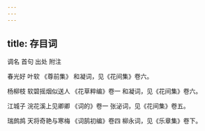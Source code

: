 ```yaml
---
---
---
```

title: 存目词
---




调名 首句 出处 附注

春光好 叶软 《尊前集》 和凝词，见《花间集》卷六。

杨柳枝 软碧摇烟似送人 《花草粹编》卷一 和凝词，见《花间集》卷六。

江城子 浣花溪上见卿卿 《词的》卷一 张泌词，见《花间集》卷五。

瑞鹧鸪 天将奇艳与寒梅 《词鹄初编》卷四 柳永词，见《乐章集》卷下。